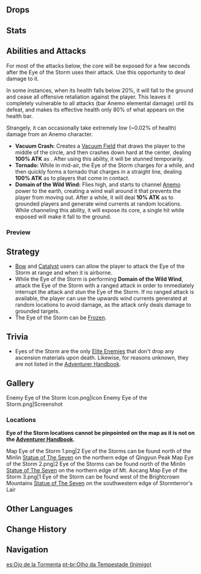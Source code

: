 {{Enemy Infobox
|image    = Enemy Eye of the Storm Icon.png
|type     = Elite Enemies
|family   = Elemental Lifeforms
|location = Multiple
|element  = Anemo
|ability1 = Vacuum Field
}}
{{Description|The corporeal form of extremely high-quality Anemo energies. The formation of an Eye of the Storm indicates that the elemental ley lines of a region are blocked, which has led to siltation. Its reckless, heedless wielding of storms that all but sweeps people off their feet may be due to its nature as a symbol of the world stricken by malaise.|[[Archive]]}}
{{Enemy Intro|hidegroup=1|name='''Eyes of the Storm'''}}

==Drops==
{{Drops|Eye of the Storm}}

==Stats==
{{Enemy Stats
|anemo_res = Immune

|hp_ratio  = 5
|hp_type   = 1
|atk_ratio = 5
}}

==Abilities and Attacks==
For most of the attacks below, the core will be exposed for a few seconds after the Eye of the Storm uses their attack. Use this opportunity to deal damage to it.

In some instances, when its health falls below 20%, it will fall to the ground and cease all offensive retaliation against the player. This leaves it completely vulnerable to all attacks (bar Anemo elemental damage) until its defeat, and makes its effective health only 80% of what appears on the health bar.

Strangely, it can occasionally take extremely low (~0.02% of health) damage from an Anemo character.

*'''Vacuum Crash:''' Creates a [[Vacuum Field]] that draws the player to the middle of the circle, and then crashes down hard at the center, dealing '''100% ATK''' as {{Color|AoE Anemo DMG}}. After using this ability, it will be stunned temporarily.
*'''Tornado:''' While in mid-air, the Eye of the Storm charges for a while, and then quickly forms a tornado that charges in a straight line, dealing '''100% ATK''' as {{Color|Anemo DMG}} to players that come in contact.
*'''Domain of the Wild Wind:''' Flies high, and starts to channel [[Anemo]] power to the earth, creating a wind wall around it that prevents the player from moving out. After a while, it will deal '''10% ATK''' as {{Color|AoE Anemo DoT}} to grounded players and generate wind currents at random locations. While channeling this ability, it will expose its core, a single hit while exposed will make it fall to the ground.

===Preview===
{{Preview
|size=185px
|file1=Eye of the Storm Vacuum Crash
|caption1=Vacuum Crash

|file2=Eye of the Storm Tornado
|caption2=Tornado

|file3=Eye of the Storm Domain of the Wild Wind 1
|caption3=Domain of the Wild Wind

|file4=Eye of the Storm Domain of the Wild Wind 2
|caption4=Domain of the Wild Wind (Wind Currents)
}}

==Strategy==
*[[Bows|Bow]] and [[Catalysts|Catalyst]] users can allow the player to attack the Eye of the Storm at range and when it is airborne.
*While the Eye of the Storm is performing '''Domain of the Wild Wind''', attack the Eye of the Storm with a ranged attack in order to immediately interrupt the attack and stun the Eye of the Storm. If no ranged attack is available, the player can use the upwards wind currents generated at random locations to avoid damage, as the attack only deals damage to grounded targets.
*The Eye of the Storm can be [[Frozen]].

==Trivia==
*Eyes of the Storm are the only [[Elite Enemies]] that don't drop any ascension materials upon death. Likewise, for reasons unknown, they are not listed in the [[Adventurer Handbook]].

==Gallery==
<gallery hideaddbutton="true" captionalign="center">
Enemy Eye of the Storm Icon.png|Icon
Enemy Eye of the Storm.png|Screenshot
</gallery>

===Locations===
'''Eye of the Storm locations cannot be pinpointed on the map as it is not on the [[Adventurer Handbook]].'''
<gallery hideaddbutton="true" captionalign="center">
Map Eye of the Storm 1.png|2 Eye of the Storms can be found north of the Minlin [[Statue of The Seven]] on the northern edge of Qingyun Peak
Map Eye of the Storm 2.png|2 Eye of the Storms can be found north of the Minlin [[Statue of The Seven]] on the northern edge of Mt. Aocang
Map Eye of the Storm 3.png|1 Eye of the Storm can be found west of the Brightcrown Mountains [[Statue of The Seven]] on the southwestern edge of Stormterror's Lair
</gallery>

==Other Languages==
{{Other Languages
|en      = Eye of the Storm
|zhs     = 狂风之核
|zhs_rm  = Kuángfēng zhī Hé
|zht     = 狂風之核
|zht_rm  = Kuángfēng zhī Hé
|zh_tl   = Core of the Fierce Wind
|ja      = {{Lang|mini=1|ja={{Rubi|狂|きょう|風|ふう}}のコア}}
|ja_rm   = Kyoufuu no Koa
|ja_tl   = Core of the Fierce Wind
|ko      = 광풍의 핵
|ko_rm   = Gwangpung-ui Haek
|ko_tl   = Core of the Fierce Wind
|es      = Ojo de la Tormenta
|es_tl   = Eye of the Storm
|fr      = Noyau de tempête
|fr_tl   = Nucleus of Tempest
|ru      = Глаз бури
|ru_tl   = Eye of the Storm
|th      = Eye of the Storm
|vi      = Mắt Bão
|vi_tl   = Eye of the Storm
|de      = Auge des Sturms
|de_tl   = Eye of the Storm
|id      = Eye of the Storm
|pt      = Olho da Tempestade
|pt_tl   = Eye of the Storm
}}

==Change History==
{{Change History|1.0}}

==Navigation==
{{Enemy Navbox|type=Elite}}

[[es:Ojo de la Tormenta]]
[[pt-br:Olho da Tempestade (Inimigo)]]